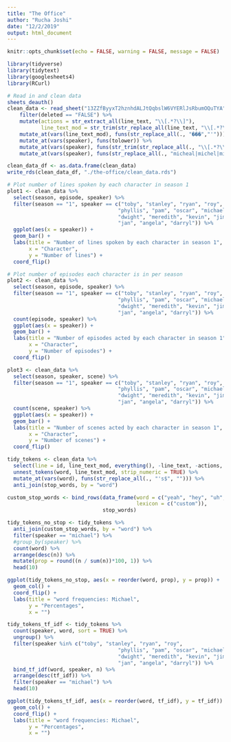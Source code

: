 ```yaml
---
title: "The Office"
author: "Rucha Joshi"
date: "12/2/2019"
output: html_document
---
```


```r
knitr::opts_chunk$set(echo = FALSE, warning = FALSE, message = FALSE)

library(tidyverse)
library(tidytext)
library(googlesheets4)
library(RCurl)
```


```r
# Read in and clean data
sheets_deauth()
clean_data <- read_sheet("13ZZfByyxT2hznhdALJtQqbslW6VYERlJsRbumOQuTYA") %>%
    filter(deleted == "FALSE") %>%
    mutate(actions = str_extract_all(line_text, "\\[.*?\\]"),
           line_text_mod = str_trim(str_replace_all(line_text, "\\[.*?\\]", ""))) %>% 
    mutate_at(vars(line_text_mod), funs(str_replace_all(., "���","'"))) %>% 
    mutate_at(vars(speaker), funs(tolower)) %>% 
    mutate_at(vars(speaker), funs(str_trim(str_replace_all(., "\\[.*?\\]", "")))) %>% 
    mutate_at(vars(speaker), funs(str_replace_all(., "micheal|michel|michae$", "michael")))

clean_data_df <- as.data.frame(clean_data)
write_rds(clean_data_df, "./the-office/clean_data.rds")

# Plot number of lines spoken by each character in season 1
plot1 <- clean_data %>%
  select(season, episode, speaker) %>%
  filter(season == "1", speaker == c("toby", "stanley", "ryan", "roy", 
                                    "phyllis", "pam", "oscar", "michael", 
                                    "dwight", "meredith", "kevin", "jim", 
                                    "jan", "angela", "darryl")) %>% 
  ggplot(aes(x = speaker)) +
  geom_bar() +
  labs(title = "Number of lines spoken by each character in season 1", 
       x = "Character", 
       y = "Number of lines") +
  coord_flip()

# Plot number of episodes each character is in per season
plot2 <- clean_data %>%
  select(season, episode, speaker) %>%
  filter(season == "1", speaker == c("toby", "stanley", "ryan", "roy", 
                                    "phyllis", "pam", "oscar", "michael", 
                                    "dwight", "meredith", "kevin", "jim", 
                                    "jan", "angela", "darryl")) %>% 
  count(episode, speaker) %>%
  ggplot(aes(x = speaker)) +
  geom_bar() +
  labs(title = "Number of episodes acted by each character in season 1", 
       x = "Character", 
       y = "Number of episodes") +
  coord_flip()

plot3 <- clean_data %>%
  select(season, speaker, scene) %>%
  filter(season == "1", speaker == c("toby", "stanley", "ryan", "roy", 
                                    "phyllis", "pam", "oscar", "michael", 
                                    "dwight", "meredith", "kevin", "jim", 
                                    "jan", "angela", "darryl")) %>% 
  count(scene, speaker) %>%
  ggplot(aes(x = speaker)) +
  geom_bar() +
  labs(title = "Number of scenes acted by each character in season 1", 
       x = "Character", 
       y = "Number of scenes") +
  coord_flip()

```


```r
tidy_tokens <- clean_data %>%
  select(line = id, line_text_mod, everything(), -line_text, -actions, -deleted) %>% 
  unnest_tokens(word, line_text_mod, strip_numeric = TRUE) %>%
  mutate_at(vars(word), funs(str_replace_all(., "'s$", ""))) %>%
  anti_join(stop_words, by = "word")

custom_stop_words <- bind_rows(data_frame(word = c("yeah", "hey", "uh", "um", "huh", "hmm", "ah", "umm", "uhh", "gonna", "na", "ha", "gotta"), 
                                          lexicon = c("custom")), 
                               stop_words)

tidy_tokens_no_stop <- tidy_tokens %>% 
  anti_join(custom_stop_words, by = "word") %>%
  filter(speaker == "michael") %>%
  #group_by(speaker) %>%
  count(word) %>%
  arrange(desc(n)) %>%
  mutate(prop = round((n / sum(n))*100, 1)) %>%
  head(10)

ggplot(tidy_tokens_no_stop, aes(x = reorder(word, prop), y = prop)) + 
  geom_col() +
  coord_flip() +
  labs(title = "word frequencies: Michael",
       y = "Percentages",
       x = "")

tidy_tokens_tf_idf <- tidy_tokens %>%
  count(speaker, word, sort = TRUE) %>%
  ungroup() %>% 
  filter(speaker %in% c("toby", "stanley", "ryan", "roy", 
                                    "phyllis", "pam", "oscar", "michael", 
                                    "dwight", "meredith", "kevin", "jim", 
                                    "jan", "angela", "darryl")) %>% 
  bind_tf_idf(word, speaker, n) %>%
  arrange(desc(tf_idf)) %>%
  filter(speaker == "michael") %>%
  head(10)

ggplot(tidy_tokens_tf_idf, aes(x = reorder(word, tf_idf), y = tf_idf)) +
  geom_col() +
  coord_flip() +
  labs(title = "word frequencies: Michael",
       y = "Percentages",
       x = "")
```

